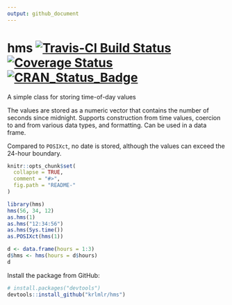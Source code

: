 ```yaml
---
output: github_document
---
```


# hms [![Travis-CI Build Status](https://travis-ci.org/krlmlr/hms.svg?branch=master)](https://travis-ci.org/krlmlr/hms) [![Coverage Status](https://img.shields.io/codecov/c/github/krlmlr/hms/master.svg)](https://codecov.io/github/krlmlr/hms?branch=master) [![CRAN_Status_Badge](http://www.r-pkg.org/badges/version/hms)](https://cran.r-project.org/package=hms)

A simple class for storing time-of-day values

The values are stored as a numeric vector that contains the number of seconds
since midnight.  Supports construction from time values, coercion to and from
various data types, and formatting.  Can be used in a data frame.

Compared to `POSIXct`, no date is stored, although the values can exceed
the 24-hour boundary.

```r
knitr::opts_chunk$set(
  collapse = TRUE,
  comment = "#>",
  fig.path = "README-"
)
```

```r
library(hms)
hms(56, 34, 12)
as.hms(1)
as.hms("12:34:56")
as.hms(Sys.time())
as.POSIXct(hms(1))

d <- data.frame(hours = 1:3)
d$hms <- hms(hours = d$hours)
d
```

Install the package from GitHub:

```r
# install.packages("devtools")
devtools::install_github("krlmlr/hms")
```
